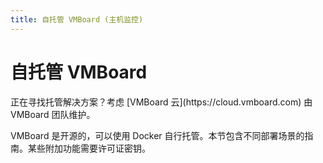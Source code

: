 ```yaml
---
title: 自托管 VMBoard (主机监控)
---
```



# 自托管 VMBoard

<Callout type="info">
  正在寻找托管解决方案？考虑 [VMBoard 云](https://cloud.vmboard.com) 由 VMBoard 团队维护。
</Callout>

VMBoard 是开源的，可以使用 Docker 自行托管。本节包含不同部署场景的指南。某些附加功能需要许可证密钥。